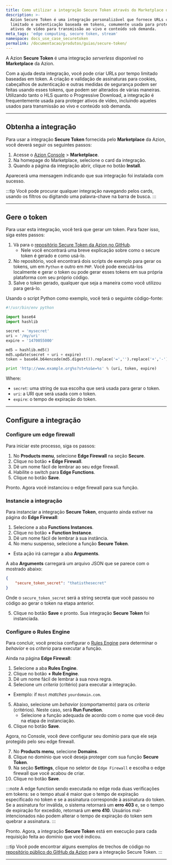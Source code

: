 ```yaml
---
title: Como utilizar a integração Secure Token através do Marketplace da Azion
description: >-
  Azion Secure Token é uma integração personalizável que fornece URLs com tempo
  limitado e autenticação baseada em tokens, comumente usada para proteger
  ativos de vídeo para transmissão ao vivo e conteúdo sob demanda.
meta_tags: 'edge computing, secure token, stream'
namespace: docs_use_case_securetoken
permalink: /documentacao/produtos/guias/secure-token/
---
```



<InterfaceNote />

A Azion **Secure Token** é uma integração *serverless* disponível no **Marketplace** da Azion.

Com a ajuda desta integração, você pode criar URLs por tempo limitado baseadas em token. A criação e validação de assinaturas para cookies, cabeçalhos de autenticação e outras medidas de segurança podem ser feitas usando esses tokens, que podem ser alterados de várias maneiras. Utilizando tanto o HLS quanto o Progressive Download, a integração é frequentemente usada para proteger ativos de vídeo, incluindo aqueles usados para transmissão ao vivo e conteúdo sob demanda.

---

## Obtenha a integração

Para usar a integração **Secure Token** fornecida pelo **Marketplace** da Azion, você deverá seguir os seguintes passos:

1. Acesse o [Azion Console](/pt-br/documentacao/produtos/guias/como-acessar-o-azion-console/) > **Marketplace**.
2. Na homepage do Marketplace, selecione o card da integração.
3. Quando a página da integração abrir, clique no botão **Install**.

Aparecerá uma mensagem indicando que sua integração foi instalada com sucesso.

:::tip
Você pode procurar qualquer integração navegando pelos cards, usando os filtros ou digitando uma palavra-chave na barra de busca.
:::

---

## Gere o token

Para usar esta integração, você terá que gerar um token. Para fazer isso, siga estes passos:

1. Vá para o [repositório Secure Token da Azion no GitHub](https://github.com/aziontech/azion_secure_token).
   - Nele você encontrará uma breve explicação sobre como o secure token é gerado e como usá-lo.
2. No repositório, você encontrará dois scripts de exemplo para gerar os tokens, um em `Python` e outro em `PHP`. Você pode executá-los localmente e gerar o token ou pode gerar esses tokens em sua própria plataforma com seu próprio código.
3. Salve o token gerado, qualquer que seja a maneira como você utilizou para gerá-lo.

Usando o script Python como exemplo, você terá o seguinte código-fonte:

```python
#!/usr/bin/env python

import base64
import hashlib

secret = 'mysecret'
uri = '/my/uri'
expire = '1470055000'

md5 = hashlib.md5()
md5.update(secret + uri + expire)
token = base64.b64encode(md5.digest()).replace('=','').replace('+','-').replace('/','_')

print 'http://www.example.org%s?st=%s&e=%s' % (uri, token, expire)
```

Where:
- `secret`: uma string de sua escolha que será usada para gerar o token.
- `uri`: a URI que será usada com o token.
- `expire`: o tempo de expiração do token.

---

## Configure a integração

### Configure um edge firewall

Para iniciar este processo, siga os passos:

1. No **Products menu**, selecione **Edge Firewall** na seção **Secure**.
2. Clique no botão **+ Edge Firewall**.
3. Dê um nome fácil de lembrar ao seu edge firewall.
4. Habilite o switch para **Edge Functions**.
5. Clique no botão **Save**.

Pronto. Agora você instanciou o edge firewall para sua função.

### Instancie a integração

Para instanciar a integração **Secure Token**, enquanto ainda estiver na página do **Edge Firewall**:

1. Selecione a aba **Functions Instances**.
2. Clique no botão **+ Function Instance**.
3. Dê um nome fácil de lembrar à sua instância.
4. No menu suspenso, selecione a função **Secure Token**.
  - Esta ação irá carregar a aba **Arguments**.

A aba **Arguments** carregará um arquivo JSON que se parece com o mostrado abaixo:

```json
{
    "secure_token_secret": "thatisthesecret"
}
```

Onde o `secure_token_secret` será a string secreta que você passou no código ao gerar o token na etapa anterior.

5. Clique no botão **Save** e pronto. Sua integração **Secure Token** foi instanciada.

### Configure o Rules Engine

Para concluir, você precisa configurar o [Rules Engine](/pt-br/documentacao/produtos/build/edge-application/rules-engine/) para determinar o *behavior* e os *criteria* para executar a função.

Ainda na página **Edge Firewall**:

1. Selecione a aba **Rules Engine**.
2. Clique no botão **+ Rule Engine**.
3. Dê um nome fácil de lembrar à sua nova regra.
4. Selecione um *criteria* (critério) para executar a integração.
  - Exemplo: if `Host` *matches* `yourdomain.com`.
5. Abaixo, selecione um *behavior* (comportamento) para os *criteria* (critérios). Neste caso, será **Run Function**.
   - Selecione a função adequada de acordo com o nome que você deu na etapa de instanciação.
6. Clique no botão **Save**.

Agora, no Console, você deve configurar seu domínio para que ele seja protegido pelo seu edge firewall.

7. No **Products menu**, selecione **Domains**.
8. Clique no domínio que você deseja proteger com sua função **Secure Token**.
9. Na seção **Settings**, clique no seletor de `Edge Firewall` e escolha o edge firewall que você acabou de criar.
10. Clique no botão **Save**.

:::note
A edge function sendo executada no edge roda duas verificações em tokens: se o tempo atual é maior que o tempo de expiração especificado no token e se a assinatura corresponde à assinatura do token. Se a assinatura for inválida, o sistema retornará um **erro 403** e, se o tempo de expiração for excedido, retornará um **erro 410**. Usuários mal-intencionados não podem alterar o tempo de expiração do token sem quebrar a assinatura.
:::

Pronto. Agora, a integração **Secure Token** está em execução para cada requisição feita ao domínio que você indicou.

:::tip
Você pode encontrar alguns exemplos de trechos de código no [repositório público do GitHub da Azion](https://github.com/aziontech/azion_secure_token) para a integração Secure Token.
:::

---